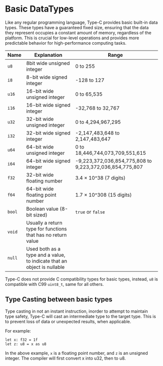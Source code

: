 Basic DataTypes
===

Like any regular programming language, Type-C provides basic built-in
data types. These types have a guaranteed fixed size, ensuring that the
data they represent occupies a constant amount of memory, regardless of
the platform. This is crucial for low-level operations and provides more
predictable behavior for high-performance computing tasks.


|**Name** |**Explanation**| **Range**|
|---------|---------------------------------------------------------------------------|----------|
|`u8`| 8bit wide unsigned integer|0 to 255|
|`i8`|8-bit wide signed integer|-128 to 127|
|`u16`|16-bit wide unsigned integer|0 to 65,535|
|`i16`|16-bit wide signed integer|                                              -32,768 to 32,767|
|`u32`|32-bit wide unsigned integer  |0 to 4,294,967,295|
|`i32`|32-bit wide signed integer|                                            -2,147,483,648 to 2,147,483,647|
|`u64`|64-bit wide unsigned integer|                                              0 to 18,446,744,073,709,551,615|
|`i64`|64-bit wide signed integer|-9,223,372,036,854,775,808 to 9,223,372,036,854,775,807|
|`f32`|32-bit wide floating  number|                                           3.4 × 10^38 (7 digits)|
|`f64`|64-bit wide floating point number |1.7 × 10^308 (15 digits)|
|`bool`|Boolean value (8-bit sized)      |`true` or `false`|
|`void`|Usually a return type for functions that has no return value| |
|`null`|Used both as a type and a value, to indicate that an object is nullable||

Type-C does not provide C compatibility types for basic types, instead, `u8` is compatible with C99 
`uint8_t`, same for all others.

## Type Casting between basic types
Type casting in not an instant instruction, inorder to attempt to maintain type safety, Type-C will 
cast an intermediate type to the target type. This is to prevent loss of data or unexpected results, 
when applicable.

For example:
```tc
let x: f32 = 1f
let z: u8 = x as u8
```

In the above example, `x` is a floating point number, and `z` is an unsigned integer. The compiler will first
convert x into u32, then to u8.



